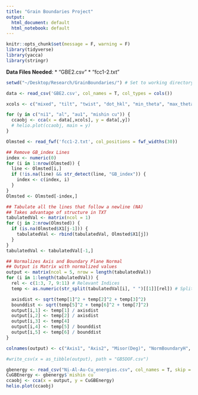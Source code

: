 ```yaml
---
title: "Grain Boundaries Project"
output:
  html_document: default
  html_notebook: default
---
```


```r
knitr::opts_chunk$set(message = F, warning = F)
library(tidyverse)
library(yacca)
library(stringr)

```


**Data Files Needed**:
 * "GBE2.csv"
 * "fcc1-2.txt"
 
```r
setwd("~/Desktop/Research/GrainBoundaries/") # Set to working directory with data files

data <- read_csv('GBE2.csv', col_names = T, col_types = cols())

xcols <- c("mixed", "tilt", "twist", "dot_hkl", "min_theta", "max_theta")

for (y in c("ni1", "al", "au1", "mishin cu")) {
  ccaobj <- cca(x = data[,xcols], y = data[,y])
  # helio.plot(ccaobj, main = y)
}

```

```r
Olmsted <- read_fwf('fcc1-2.txt', col_positions = fwf_widths(30))

## Remove GB_index Lines
index <- numeric(0)
for (i in 1:nrow(Olmsted)) {
  line <- Olmsted[i,]
  if (!is.na(line) && str_detect(line, "GB_index")) {
    index <- c(index, i)
  }
}
Olmsted <- Olmsted[-index,]

## Tabulate all the lines that follow a newline (NA)
## Takes advantage of structure in TXT
tabulatedVal <- matrix(ncol = 1)
for (j in 2:nrow(Olmsted)) {
  if (is.na(Olmsted$X1[j-1])) {
    tabulatedVal <- rbind(tabulatedVal, Olmsted$X1[j])
  }
}
tabulatedVal <- tabulatedVal[-1,]

## Normalizes Axis and Boundary Plane Normal 
## Output is Matrix with normalized values
output <- matrix(ncol = 5, nrow = length(tabulatedVal))
for (i in 1:length(tabulatedVal)) {
  rel <- c(1:3, 7, 9:11) # Relevant Indices
  temp <- as.numeric(str_split(tabulatedVal[i], " ")[[1]][rel]) # Split vector by space, pull relevant indices

  axisdist <- sqrt(temp[1]^2 + temp[2]^2 + temp[3]^2)
  bounddist <- sqrt(temp[5]^2 + temp[6]^2 + temp[7]^2)
  output[i,1] <- temp[1] / axisdist
  output[i,2] <- temp[2] / axisdist
  output[i,3] <- temp[4]
  output[i,4] <- temp[5] / bounddist
  output[i,5] <- temp[6] / bounddist
}

colnames(output) <- c("Axis1", "Axis2", "Misor(Deg)", "NormBoundaryH", "NormBoundaryK")

#write_csv(x = as_tibble(output), path = "GB5DOF.csv")
```

```r
gbenergy <- read_csv("Ni-Al-Au-Cu_energies.csv", col_names = T, skip = 1)
CuGBEnergy <- gbenergy$`mishin cu`
ccaobj <- cca(x = output, y = CuGBEnergy)
helio.plot(ccaobj)

```